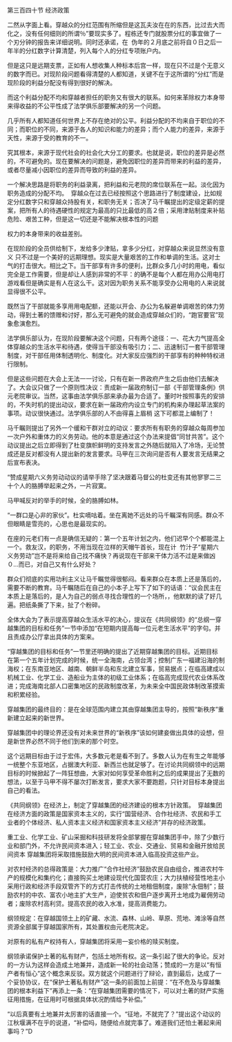 

第三百四十节 经济政策

二然从字面上看。穿越众的分红范围有所缩但是这瓦夫汝在在的东西，比过去大而化之，没有任何细则的所谓％”要现实多了。程栋还专门就股票分红的事宜做了一个刃分钟的报告来详细说明。同时还承诺，在  伪年的２月底之前将自０日之后一年半的分红数字计算清楚，列入每个人的分红专项账户内。

但是这只是远期支票，正如有人想收集人种标本后宫一样，现在只不过是个无意义的数字而已。对现阶段问题看得清楚的人都知道，关键不在于这所谓的“分红”而是现阶段的利益分配没有得到很好的解决。

而这个利益分配不均和穿越者担任的职务又有很大的联系。如何来革除权力本身带来得收益的不公平性成了法学俱乐部要解决的另一个问题。

几乎所有人都知道任何世界上不存在绝对的公平。利益分配的不均来自于职位的不同；而职位的不同，来源于各人的知识和能力的差异；而个人能力的差异，来源于天性，来源于受的教育的不一。

究其根本，来源于现代社会的社会化大分工的要求。也就是说，职位的差异是必然的，不可避免的。现在要解决的问题是，避免因职位的差异而带来的利益的差异，或者尽量减小因职位的差异而导致的利益的差异。

一个解决思路是将职务的利益录离，把利益和元老院的席位联系在一起。淡化因为职务造成的分配不均。  穿越众在过去已经按照这个思路进行了制度建设，比如规定分红数字只和穿越众持股有关，和职务无关；否决了马千瞩提出的定级定薪的提案，把所有人的待遇硬性的规定为最高的只比最低的高２倍；采用津贴制度来补贴危险、艰苦工种，但是这一切还是不能解决根本性的问题

权力的本身带来的收益差别。

在现阶段的全员供给制下，发给多少津贴，拿多少分红，对穿越众来说显然没有意义 只不过是一个美好的远期理想。现实是大量艰苦的工作和单调的生活。这对士气的打击很大。相比之下。当干部享有许多的便利，比群众多几小时的用电，看似完全是工作需要，但是却让人感到非常的不平：的确不是每个人都在用办公用电打游戏看但是确实是有人在这么干。这对因为职务关系不能享受办公用电的人来说就显得很不公平。

既然当了干部就能多享用用电配额，还能以开会、办公为名躲避单调艰苦的体力劳动，得到土著的馈赠和讨好，那么无可避免的就会造成穿越众们的，“跑官要官”现象愈演愈烈。

法学俱乐部认为，在现阶段要解决这个问题，只有两个途径：一、花大力气提高全体穿越众的生活水平和待遇，使得当干部没有吸引力；二、迅速制订一套干部管理制度，对干部任用体制透明化、制度化。对大家反应强烈的干部享有的种种特权进行限制。

但是这些问题在大会上无法一一讨论，只有在新一界政府产生之后由他们去解决了。大会议只做了一个原则性决议：责成新一届政府制订一部《干部管理条例》供元老院审议。当然，这事由法学俱乐部来承办最为合适了。董时叶按照事先的安排的，不失时机的提出动议，要求在新一届政府内设立专门的机构来办理起草法案的事项。动议很快通过。法学俱乐部的人不由得喜上眉梢 这下可都混上编制了！

马千瞩则提出了另外一个缓和干群对立的动议：要求所有有职务的穿越众每周参加一次户外和重体力的义务劳动。他的本意是通过这个办法来提倡“同甘共苦”。这个动议提出之后立即得到了杜变旗帜鲜明的支持发言之外随后就陷入了冷场，无论赞成还是反对都没有人提出新的发言要求。马甲在三次询问是否有人要发言无结果之后宣布表决。

“赞成星期六义务劳动动议的请举手除了坚决跟着马督公的杜变还有其他寥寥二三十个人的胳膊举起来之外，一片寂寞。

马甲喊反对的举手的时候，全的胳膊如林。

“一群口是心非的家伙”。杜实嘀咕着。坐在离她不远处的马千瞩深有同感。群众不但眼睛是雪亮的，心思也是最现实的。

在座的元老们有一点是确信无疑的：第一个五年计划之内，他们迟早个个都能混上一个。救友汉，的职务，不用当现在泣样的天帽午首长，现在计  竹汁子“星期六义务劳动”岂不是将来给自己找不痛快？再说现在干部来干体力活不过是来做凶０…而已，对自己又有什么好处？

群众们彻底的实用功利主义让马千瞩觉得很郁闷。看来群众在本质上还是落后的，需要不断的教育。马千瞩随后在自己的小本子上写下了如下的话语：“议会民主在本质上是落后的，是人为自己的弱点寻找合理性的一个场所，，他默默的读了好几遍。把纸条撕了下来，扯了个粉碎。

全体大会为了表示提高穿越众生活水平的决心，提议在《共同纲领》的“总纲一穿越集团的目标和任务”一节中添加“在短期内提高每一位元老生活水平”的字句。并且责成办公厅拿出具体的方案来。

“穿越集团的目标和任务”一节里还明确的提出了近期穿越集团的目标。近期目标 在第一个五年计划完成的时候，统一全海南，占领台湾；控制广东一福建沿海的制海权；在东南亚地区、越南、朝鲜半岛和东北建立军事，贸易据点；在临高建成以机械工业、化学工业、造船业为主体的初级工业体系；在临高完成现代农业体系改进；完成海南北部人口密集地区的民政制度改革，为未来全中国民政体制改革摸索和积累经验。

穿越集团的最终目的：是在全球范围内建立其由穿越集团主导的，按照“新秩序”重新建立起来的新世界。

穿越集团中的理论界还没有对未来世界的“新秩序”该如何建妾做出具体的设想，但是新世界必然不同于他们到来的那个时空。

这个远期目标由于过于宏伟，大多数元老是看不到了。多数人认为在有生之年能够一统整个东亚地区，占据澳大利亚、新西兰也就足够了。在讨论共同纲领中的远期目标的时候掀起了一阵狂想曲，大家对如何享受革命胜利之后的成果提出了无数的想法，以至于马甲不得不屡次打断发言，要求大家不要跑题，只针对目标本身提出自己的看法。

《共同纲领》在经济上，制定了穿越集团的经济建设的根本方针政策。  穿越集团在经济方面的政策是国家资本主义的，实行“国营经济、合作社经济、农民和手工业者的个体经济、私人资本主义经济和国家资本主义经济”并存的经济政策。

重工业、化学工业、矿山采掘和科技研发将全部掌握在穿越集团手中，除了少数行业和部门外，不允许民间资本进入；轻工业、农业、交通业、贸易和金融开放给民间资本 穿越集团将采取措施鼓励大明的民间资本进入临高投资这些产业。

对农村经济的总得政策是：大力推广“合作社经济”鼓励农民自由组合，推进农村牛产的规模化和集约化；直接购买土地建设现代化国营农庄；大力扶植经营性地主小采用行政和经济手段双管齐下的方式打击传统的土地租佃制度，废除“永佃制”；鼓励农村的中农、富农小地主扩大生产，迫使贫农和佃户逐步离开土地成为雇佣劳动者；废除农村高利贷。提高农民的收入水准，提高消费能力。

纲领规定：在穿越国领土上的矿藏、水流、森林、山岭、草原、荒地、滩涂等自然资源全部属于穿越国家所有，其处置权由元老院决定。

对原有的私有产权持有人，穿越集团将采用一妄价格的赎买制度。

纲领承诺保护土著的私有财产，包括土地所有权。这一条引起了很大的争论。反对的一方认为这样会造成土地兼并，造成新一轮的社会动荡；赞成的一方是以“有恒产者有恒心”这个概念来反驳。双方就这个问题进行了辩论，直到最后，达成了一个妥协协议，在“保护土著私有财产”这一条的前面加上前提：“在不危及与穿越集团的根本利益下”再添上一条：“在穿越集团需要的情况下，可以对土著的财产实施征用措施，在征用时可根据具体状况酌情给予补偿。”

“以后真要有土地兼并太厉害的话直接一个。“征地，不就完了？”提出这个动议的江秋堰满不在乎的说道，“补偿吗，随便给点就完事了。难道我们还怕土著起来闹事吗？”D

